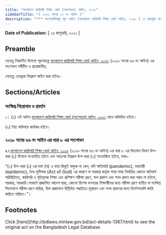 ```yaml
---
title: "বাংলাদেশ কারিগরি শিক্ষা বোর্ড (সংশোধন) আইন, ২০২১"
sidebarTitle: "( ২০২১ সনের ০২ নং আইন )"
description: "*** সংশোধনীসমূহ মূল আইন (বাংলাদেশ কারিগরি শিক্ষা বোর্ড আইন, ২০১৮ ) এ অন্তর্ভূক্ত করা হয়েছে *** বাংলাদেশ কারিগরি শিক্ষা বোর্ড আইন, ২০১৮ সংশোধনকল্পে প্রণীত আইন"
---
```


**Date of Publication:** [ ২৫ জানুয়ারি, ২০২১ ]

## Preamble

যেহেতু নিম্নবর্ণিত উদ্দেশ্য পূরণকল্পে [বাংলাদেশ কারিগরি শিক্ষা বোর্ড আইন, ২০১৮](/laws/volume-48/act-1279 "বাংলাদেশ কারিগরি শিক্ষা বোর্ড আইন, ২০১৮") (২০১৮ সনের ৬৬ নং আইন) এর সংশোধন সমীচীন ও প্রয়োজনীয়;

সেহেতু এতদ্দ্বারা নিম্নরূপ আইন করা হইলঃ-

## Sections/Articles

### সংক্ষিপ্ত শিরোনাম ও প্রবর্তন

১। (১) এই আইন [বাংলাদেশ কারিগরি শিক্ষা বোর্ড (সংশোধন) আইন, ২০২১](/laws/volume-51/act-1367 "বাংলাদেশ কারিগরি শিক্ষা বোর্ড (সংশোধন) আইন, ২০২১") নামে অভিহিত হইবে।

(২) ইহা অবিলম্বে কার্যকর হইবে।

### ২০১৮ সনের ৬৬ নং আইন এর ধারা ৮ এর সংশোধন

**২।**[বাংলাদেশ কারিগরি শিক্ষা বোর্ড আইন, ২০১৮](/laws/volume-48/act-1279 "বাংলাদেশ কারিগরি শিক্ষা বোর্ড আইন, ২০১৮") (২০১৮ সনের ৬৬ নং আইন) এর ধারা ৮ এর বিদ্যমান বিধান উপ-ধারা (১) হিসাবে সংখ্যায়িত হইবে এবং অতঃপর নিম্নরূপ উপ-ধারা (২) সংযোজিত হইবে, যথাঃ-

“(২) উপ-ধারা (১) এর দফা (ঘ) এ যাহা কিছুই থাকুক না কেন, যদি অতিমারি (pandemic), মহামারী (epidemic), দৈব-দুর্বিপাক (Act of God) এর কারণে বা সরকার কর্তৃক সময় সময় নির্ধারিত কোনো অনিবার্য পরিস্থিতিতে, কারিগরি ও বৃত্তিমূলক শিক্ষা এবং প্রশিক্ষণ পরীক্ষা গ্রহণ, ফল প্রকাশ এবং সনদ প্রদান করা সম্ভব না হইলে, সরকার, সরকারি গেজেটে প্রজ্ঞাপিত আদেশ দ্বারা, কোনো বিশেষ বৎসরের শিক্ষার্থীদের জন্য পরীক্ষা গ্রহণ ব্যতীত বা সংক্ষিপ্ত সিলেবাসে পরীক্ষা গ্রহণ করিয়া, উক্ত প্রজ্ঞাপনে উল্লিখিত পদ্ধতিতে মূল্যায়ন এবং সনদ প্রদানের জন্য নির্দেশনাবলি জারি করিতে পারিবে।”।

## Footnotes

<Note>
  Click [here](http://bdlaws.minlaw.gov.bd/act-details-1367.html) to see the original act on the Bangladesh Legal Database.
</Note>
